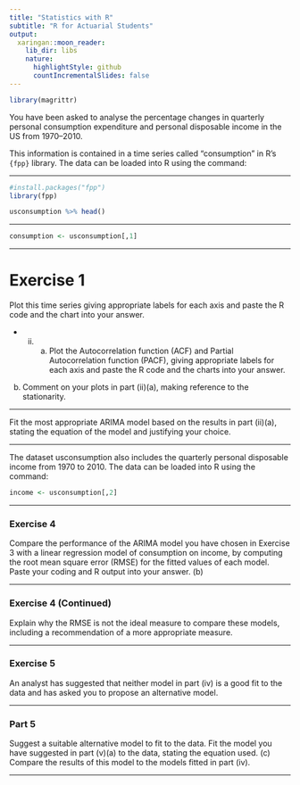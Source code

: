 ```yaml
---
title: "Statistics with R"
subtitle: "R for Actuarial Students"
output:
  xaringan::moon_reader:
    lib_dir: libs
    nature:
      highlightStyle: github
      countIncrementalSlides: false
---
```


```r
library(magrittr)
```


You have been asked to analyse the percentage changes in quarterly personal
consumption expenditure and personal disposable income in the US from 1970–2010.

This information is contained in a time series called “consumption” in R’s `{fpp}` library.
The data can be loaded into R using the command:

---


```r
#install.packages("fpp")
library(fpp)
```


```r
usconsumption %>% head()
```


---


```r
consumption <- usconsumption[,1]
```

---

Exercise 1
===================================

Plot this time series giving appropriate labels for each axis and paste the R
code and the chart into your answer.





* (ii) (a) Plot the Autocorrelation function (ACF) and Partial Autocorrelation function (PACF), giving appropriate labels for each axis and paste the
R code and the charts into your answer.

(b) Comment on your plots in part (ii)(a), making reference to the stationarity.


---

Fit the most appropriate ARIMA model based on the results in part (ii)(a),
stating the equation of the model and justifying your choice.


---

The dataset usconsumption also includes the quarterly personal disposable income from 1970 to 2010. 
The data can be loaded into R using the command:



```r
income <- usconsumption[,2]
```

---

### Exercise 4

Compare the performance of the ARIMA model you have chosen in Exercise 3 with a linear regression model of consumption on income, by computing the root mean square error (RMSE) for the fitted values of
each model. Paste your coding and R output into your answer.
(b)

---

### Exercise 4 (Continued)
Explain why the RMSE is not the ideal measure to compare these models, including a recommendation of a more appropriate measure.

---

### Exercise 5

An analyst has suggested that neither model in part (iv) is a good fit to the data and has asked you to propose an alternative model.

---

### Part 5

Suggest a suitable alternative model to fit to the data. Fit the model you have suggested in part (v)(a) to the data, stating the
equation used.
(c)
Compare the results of this model to the models fitted in part (iv).

---
